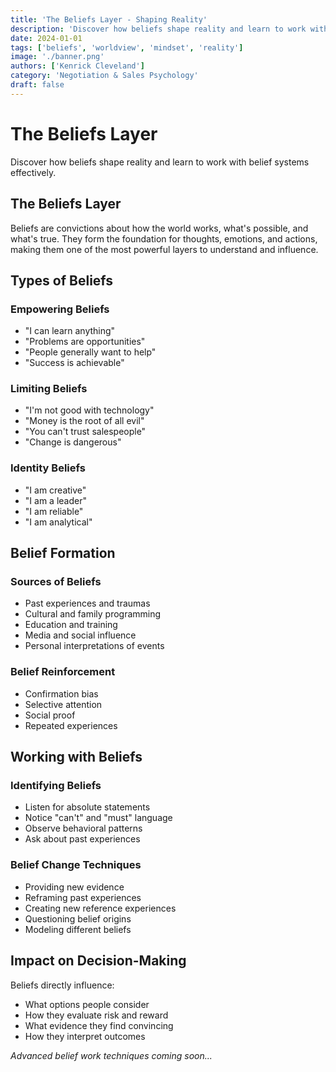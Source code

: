 ```yaml
---
title: 'The Beliefs Layer - Shaping Reality'
description: 'Discover how beliefs shape reality and learn to work with belief systems effectively.'
date: 2024-01-01
tags: ['beliefs', 'worldview', 'mindset', 'reality']
image: './banner.png'
authors: ['Kenrick Cleveland']
category: 'Negotiation & Sales Psychology'
draft: false
---
```


# The Beliefs Layer

Discover how beliefs shape reality and learn to work with belief systems effectively.

## The Beliefs Layer

Beliefs are convictions about how the world works, what's possible, and what's true. They form the foundation for thoughts, emotions, and actions, making them one of the most powerful layers to understand and influence.

## Types of Beliefs

### Empowering Beliefs
- "I can learn anything"
- "Problems are opportunities"
- "People generally want to help"
- "Success is achievable"

### Limiting Beliefs
- "I'm not good with technology"
- "Money is the root of all evil"
- "You can't trust salespeople"
- "Change is dangerous"

### Identity Beliefs
- "I am creative"
- "I am a leader"
- "I am reliable"
- "I am analytical"

## Belief Formation

### Sources of Beliefs
- Past experiences and traumas
- Cultural and family programming
- Education and training
- Media and social influence
- Personal interpretations of events

### Belief Reinforcement
- Confirmation bias
- Selective attention
- Social proof
- Repeated experiences

## Working with Beliefs

### Identifying Beliefs
- Listen for absolute statements
- Notice "can't" and "must" language
- Observe behavioral patterns
- Ask about past experiences

### Belief Change Techniques
- Providing new evidence
- Reframing past experiences
- Creating new reference experiences
- Questioning belief origins
- Modeling different beliefs

## Impact on Decision-Making

Beliefs directly influence:
- What options people consider
- How they evaluate risk and reward
- What evidence they find convincing
- How they interpret outcomes

*Advanced belief work techniques coming soon...*

